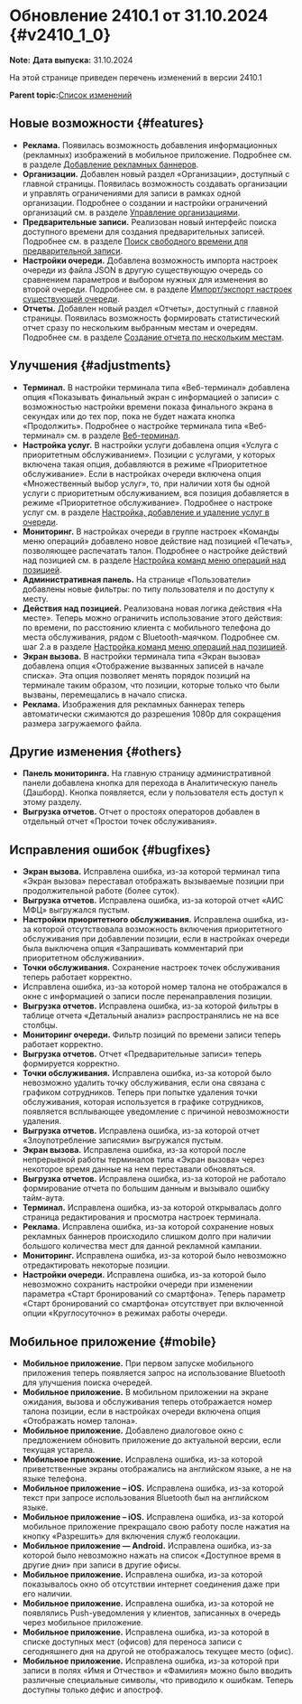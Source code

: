 # Обновление 2410.1 от 31.10.2024 {#v2410_1_0}

**Note:** **Дата выпуска:** 31.10.2024

На этой странице приведен перечень изменений в версии 2410.1

**Parent topic:**[Список изменений](changelog.mdx)

## Новые возможности {#features}

-   **Реклама.** Появилась возможность добавления информационных \(рекламных\) изображений в мобильное приложение. Подробнее см. в разделе [Добавление рекламных баннеров](../campaigns_management/banner_creation.mdx).
-   **Организации.** Добавлен новый раздел «Организации», доступный с главной страницы. Появилась возможность создавать организации и управлять ограничениями для записи в рамках одной организации. Подробнее о создании и настройки ограничений организаций см. в разделе [Управление организациями](../organizations_management/organizations_management.mdx).
-   **Предварительные записи.** Реализован новый интерфейс поиска доступного времени для создания предварительных записей. Подробнее см. в разделе [Поиск свободного времени для предварительной записи](../reservations_and_employee_schedule/search_free_time.mdx).
-   **Настройки очереди.** Добавлена возможность импорта настроек очереди из файла JSON в другую существующую очередь со сравнением параметров и выбором нужных для изменения во второй очереди. Подробнее см. в разделе [Импорт/экспорт настроек существующей очереди](../lines_management/line_import_export.mdx).
-   **Отчеты.** Добавлен новый раздел «Отчеты», доступный с главной страницы. Появилась возможность формировать статистический отчет сразу по нескольким выбранным местам и очередям. Подробнее см. в разделе [Создание отчета по нескольким местам](../reports_and_export_data/create_report.mdx).

## Улучшения {#adjustments}

-   **Терминал.** В настройки терминала типа «Веб-терминал» добавлена опция «Показывать финальный экран с информацией о записи» с возможностью настройки времени показа финального экрана в секундах или до тех пор, пока не будет нажата кнопка «Продолжить». Подробнее о настройке терминала типа «Веб-терминал» см. в разделе [Веб-терминал](../terminal_management/terminal_creation.mdx#).
-   **Настройка услуг.** В настройки услуги добавлена опция «Услуга с приоритетным обслуживанием». Позиции с услугами, у которых включена такая опция, добавляются в режиме «Приоритетное обслуживание». Если в настройках очереди включена опция «Множественный выбор услуг», то, при наличии хотя бы одной услуги с приоритетным обслуживанием, вся позиция добавляется в режиме «Приоритетное обслуживание». Подробнее о настроке услуг см. в разделе [Настройка, добавление и удаление услуг в очереди](../lines_management/line_settings/service_settings.mdx).
-   **Мониторинг.** В настройках очереди в группе настроек «Команды меню операций» добавлено новое действие над позицией «Печать», позволяющее распечатать талон. Подробнее о настройке действий над позицией см. в разделе [Настройка команд меню операций над позицией](../lines_management/line_settings/operations_menu.mdx).
-   **Административная панель.** На странице «Пользователи» добавлены новые фильтры: по типу пользователя и по доступу к месту.
-   **Действия над позицией.** Реализована новая логика действия «На месте». Теперь можно ограничить использование этого действия: по времени, по расстоянию клиента с мобильного телефона до места обслуживания, рядом с Bluetooth-маячком. Подробнее см. шаг 2.а в разделе [Настройка команд меню операций над позицией](../lines_management/line_settings/operations_menu.mdx).
-   **Экран вызова.** В настройки терминала типа «Экран вызова» добавлена опция «Отображение вызванных записей в начале списка». Эта опция позволяет менять порядок позиций на терминале таким образом, что позиции, которые только что были вызваны, перемещались в начало списка.
-   **Реклама.** Изображения для рекламных баннерах теперь автоматически сжимаются до разрешения 1080р для сокращения размера загружаемого файла.

## Другие изменения {#others}

-   **Панель мониторинга.** На главную страницу административной панели добавлена кнопка для перехода в Аналитическую панель \(Дашборд\). Кнопка появляется, если у пользователя есть доступ к этому разделу.
-   **Выгрузка отчетов.** Отчет о простоях операторов добавлен в отдельный отчет «Простои точек обслуживания».

## Исправления ошибок {#bugfixes}

-   **Экран вызова.** Исправлена ошибка, из-за которой терминал типа «Экран вызова» переставал отображать вызываемые позиции при продолжительной работе \(более суток\).
-   **Выгрузка отчетов.** Исправлена ошибка, из-за которой отчет «АИС МФЦ» выгружался пустым.
-   **Настройки приоритетного обслуживания.** Исправлена ошибка, из-за которой отсутствовала возможность включения приоритетного обслуживания при добавлении позиции, если в настройках очереди была выключена опция «Запрашивать комментарий при приоритетном обслуживании».
-   **Точки обслуживания.** Сохранение настроек точек обслуживания теперь работает корректно.
-   Исправлена ошибка, из-за которой номер талона не отображался в окне с информацией о записи после перенаправления позиции.
-   **Выгрузка отчетов.** Исправлена ошибка, из-за которой фильтры в таблице отчета «Детальный анализ» распространялись не на все столбцы.
-   **Мониторинг очереди.** Фильтр позиций по времени записи теперь работает корректно.
-   **Выгрузка отчетов.** Отчет «Предварительные записи» теперь формируется корректно.
-   **Точки обслуживания.** Исправлена ошибка, из-за которой было невозможно удалить точку обслуживания, если она связана с графиком сотрудников. Теперь при попытке удаления точки обслуживания, которая используется в графике сотрудников, появляется всплывающее уведомление с причиной невозможности удаления.
-   **Выгрузка отчетов.** Исправлена ошибка, из-за которой отчет «Злоупотребление записями» выгружался пустым.
-   **Экран вызова.** Исправлена ошибка, из-за которой после непрерывной работы терминалов типа «Экран вызова» через некоторое время данные на нем переставали обновляться.
-   **Выгрузка отчетов.** Исправлена ошибка, из-за которой не работало формирование отчета по большим данным и вызывало ошибку тайм-аута.
-   **Терминал.** Исправлена ошибка, из-за которой открывалась долго страница редактирования и просмотра настроек терминала.
-   **Реклама.** Исправлена ошибка, из-за которой сохранение новых рекламных баннеров происходило слишком долго при наличии большого количества мест для данной рекламной кампании.
-   **Мониторинг.** Исправлена ошибка, из-за которой было невозможно отредактировать некоторые позиции.
-   **Настройки очереди.** Исправлена ошибка, из-за которой было невозможно сохранить настройки очереди при изменении параметра «Старт бронирований со смартфона». Теперь параметр «Старт бронирований со смартфона» отсутствует при включенной опции «Круглосуточно» в режимах работы очереди.

## Мобильное приложение {#mobile}

-   **Мобильное приложение.** При первом запуске мобильного приложения теперь появляется запрос на использование Bluetooth для улучшения поиска очередей.
-   **Мобильное приложение.** В мобильном приложении на экране ожидания, вызова и обслуживания теперь отображается номер талона позиции, если в настройках очереди включена опция «Отображать номер талона».
-   **Мобильное приложение.** Добавлено диалоговое окно с предложением обновить приложение до актуальной версии, если текущая устарела.
-   **Мобильное приложение.** Исправлена ошибка, из-за которой приветственные экраны отображались на английском языке, а не на языке телефона.
-   **Мобильное приложение – iOS.** Исправлена ошибка, из-за которой текст при запросе использования Bluetooth был на английском языке.
-   **Мобильное приложение – iOS.** Исправлена ошибка, из-за которой мобильное приложение прекращало свою работу после нажатия на кнопку «Разрешить» для включения служб геолокации.
-   **Мобильное приложение — Android.** Исправлена ошибка, из-за которой было невозможно нажать на список «Доступное время в другие дни» при записи в другие офисы.
-   **Мобильное приложение.** Исправлена ошибка, из-за которой показывалось окно об отсутствии интернет соединения даже при его наличии.
-   **Мобильное приложение.** Исправлена ошибка, из-за которой не появлялись Push-уведомления у клиентов, записанных в очередь через мобильное приложение.
-   **Мобильное приложение.** Исправлена ошибка, из-за которой в списке доступных мест \(офисов\) для переноса записи с сегодняшнего дня на другой не отображалось текущее место \(офис\).
-   **Мобильное приложение.** Исправлена ошибка, из-за которой при записи в полях «Имя и Отчество» и «Фамилия» можно было вводить различные специальные символы, что приводило к ошибкам. Теперь доступны только дефис и апостроф.

